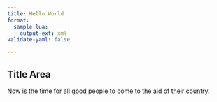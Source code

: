 ```yaml
---
title: Hello World
format: 
  sample.lua:
    output-ext: xml
validate-yaml: false

---
```


## Title Area

Now is the time for all good people to come to the aid of their country.